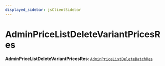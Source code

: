 ```yaml
---
displayed_sidebar: jsClientSidebar
---
```



# AdminPriceListDeleteVariantPricesRes

 **AdminPriceListDeleteVariantPricesRes**: [`AdminPriceListDeleteBatchRes`](internal.AdminPriceListDeleteBatchRes.mdx)
